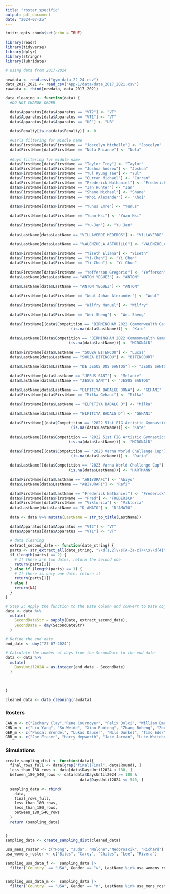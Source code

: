 ```yaml
---
title: "roster_specific"
output: pdf_document
date: "2024-07-25"
---
```


```r
knitr::opts_chunk$set(echo = TRUE)
```



```r
library(readr)
library(tidyverse)
library(dplyr)
library(stringr)
library(lubridate)
```


```r
# using data from 2017-2024

newdata <- read.csv("gym_data_22_24.csv")
data_2017_2021 <- read_csv("App-1/data/data_2017_2021.csv")
rawdata <- rbind(newdata, data_2017_2021)
```


```r

data_cleaning <- function(data) {
  #DO NOT CHANGE ORDER
  
  data$Apparatus[data$Apparatus == "VT2"] <- "VT"
  data$Apparatus[data$Apparatus == "VT1"] <- "VT"
  data$Apparatus[data$Apparatus == "UE"] <- "UB"
  
  data$Penalty[is.na(data$Penalty)] <- 0
  
  #Girls filtering for middle name
  data$FirstName[data$FirstName == "Joscelyn Michelle"] <- "Joscelyn"
  data$FirstName[data$FirstName == "Nola Rhianne"] <- "Nola"
  
  #Guys filtering for middle name
  data$FirstName[data$FirstName == "Taylor Troy"] <- "Taylor"
  data$FirstName[data$FirstName == "Joshua Andrew"] <- "Joshua"
  data$FirstName[data$FirstName == "Yul Kyung Tae"] <- "Yul"
  data$FirstName[data$FirstName == "Curran Michael"] <- "Curran"
  data$FirstName[data$FirstName == "Frederick Nathaniel"] <- "Frederick"
  data$FirstName[data$FirstName == "Ian Hunter"] <- "Ian"
  data$FirstName[data$FirstName == "Shane Michael"] <- "Shane"
  data$FirstName[data$FirstName == "Khoi Alexander"] <- "Khoi"
  
  data$FirstName[data$FirstName == "Yunus Emre"] <- "Yunus"
  
  data$FirstName[data$FirstName == "Yuan-Hsi"] <- "Yuan Hsi"
  
  data$FirstName[data$FirstName == "Yu-Jan"] <- "Yu Jan"
  
  data$LastName[data$LastName == "VILLAVERDE MEDEROS"] <- "VILLAVERDE"
  
  data$LastName[data$LastName == "VALENZUELA ASTUDILLO"] <- "VALENZUELA"
  
  data$FirstName[data$FirstName == "Yiseth Eliana"] <- "Yiseth"
  data$FirstName[data$FirstName == "Yi-Chen"] <- "Yi Chen"
  data$FirstName[data$FirstName == "Yi-Chun"] <- "Yi Chun"
  
  data$FirstName[data$FirstName == "Yefferson Gregorio"] <- "Yefferson"
  data$LastName[data$LastName == "ANTON YEGUEZ"] <- "ANTON"
  
  data$LastName[data$LastName == "ANTON YEGUEZ"] <- "ANTON"
  
  data$FirstName[data$FirstName == "Wout Johan Alexander"] <- "Wout"
  
  data$FirstName[data$FirstName == "Wilfry Manuel"] <- "Wilfry"
  
  data$FirstName[data$FirstName == "Wei-Sheng"] <- "Wei Sheng"
  
  data$FirstName[(data$Competition == "BIRMINGHAM 2022 Commonwealth Games") &
                             (is.na(data$LastName))] <- "Kate"
  
  data$LastName[(data$Competition == "BIRMINGHAM 2022 Commonwealth Games") &
                            (is.na(data$LastName))] <- "MCDONALD"
  
  data$FirstName[data$LastName == "SOUZA BITENCOU"] <- "Lucas"
  data$LastName[data$LastName == "SOUZA BITENCOU"] <- "BITENCOURT"
  
  data$LastName[data$LastName == "DE JESUS DOS SANTOS"] <- "JESUS SANTOS"
  
  data$FirstName[data$LastName == "JESUS SANT"] <- "Melanie"
  data$LastName[data$LastName == "JESUS SANT"] <- "JESUS SANTOS"
  
  data$LastName[data$LastName == "ELPITIYA BADALGE DONA"] <- "GEHANI"
  data$FirstName[data$FirstName == "Milka Gehani"] <- "Milka"
  
  data$FirstName[data$LastName == "ELPITIYA BADALG D"] <- "Milka"
  
  data$LastName[data$LastName == "ELPITIYA BADALG D"] <- "GEHANI"
  
  data$FirstName[(data$Competition == "2022 51st FIG Artistic Gymnastics World Championship") &
                             (is.na(data$LastName))] <- "Kate"
  
  data$LastName[(data$Competition == "2022 51st FIG Artistic Gymnastics World Championship") &
                            (is.na(data$LastName))] <- "MCDONALD"
  
  data$FirstName[(data$Competition == "2023 Varna World Challenge Cup") &
                             (is.na(data$LastName))] <- "Daria"
  
  data$LastName[(data$Competition == "2023 Varna World Challenge Cup") &
                            (is.na(data$LastName))] <- "HARTMANN"
  
  data$FirstName[data$LastName == "ABIYURAFI"] <- "Abiyu"
  data$LastName[data$LastName == "ABIYURAFI"] <- "Rafi"
  
  data$FirstName[data$LastName == "Frederick Nathaniel"] <- "Frederick"
  data$FirstName[data$FirstName == "Fred"] <- "FREDERICK"
  data$FirstName[data$FirstName == "Viktoriia"] <- "Viktoria"
  data$LastName[data$LastName == "D AMATO"] <- "D'AMATO"
  
  data <- data %>% mutate(LastName = str_to_title(LastName))
  
  data$Apparatus[data$Apparatus == "VT2"] <- "VT"
  data$Apparatus[data$Apparatus == "VT1"] <- "VT"
  
  # data cleaning
  extract_second_date <- function(date_string) {
  parts <- str_extract_all(date_string, "\\d{1,2}\\s[A-Za-z]+\\s\\d{4}")[[1]]
  if (length(parts) == 2) {
    # If there are two dates, return the second one
    return(parts[2])
  } else if (length(parts) == 1) {
    # If there is only one date, return it
    return(parts[1])
  } else {
    return(NA)
  }
}

# Step 2: Apply the function to the Date column and convert to Date objects
data <- data %>%
  mutate(
    SecondDateStr = sapply(Date, extract_second_date),
    SecondDate = dmy(SecondDateStr)
  )

# Define the end date
end_date <- dmy("27-07-2024")

# Calculate the number of days from the SecondDate to the end date
data <- data %>%
  mutate(
    DaysUntil2024 = as.integer(end_date - SecondDate)
  )
  
  
  
}

```

```r
cleaned_data <- data_cleaning(rawdata)
```



### Rosters

```r
CAN_m <- c("Zachary Clay","Rene Cournoyer", "Felix Dolci", "William Emard", "Samuel Zakutney")
CHN_m <- c("Liu Yang", "Su Weide", "Xiao Ruoteng", "Zhang Boheng", "Zou Jingyuan")
GER_m <- c("Pascal Brendel", "Lukas Dauser", "Nils Dunkel", "Timo Eder", "Andreas Toba")
GBR_m <- c("Joe Fraser", "Harry Hepworth", "Jake Jarman", "Luke Whitehouse", "Max Whitlock")
```



### Simulations

```r

create_sampling_dist <- function(data){
  final_rows_full <- data[grep("final|Final", data$Round), ]
  less_than_180_rows <- data[data$DaysUntil2024 < 180, ]
  between_180_540_rows <- data[data$DaysUntil2024 >= 180 &
                                 data$DaysUntil2024 <= 540, ]
  
  sampling_data <- rbind(
    data,
    final_rows_full,
    less_than_180_rows,
    less_than_180_rows,
    between_180_540_rows
  )
  return (sampling_data)


}
sampling_data <- create_sampling_dist(cleaned_data)

usa_mens_roster <- c("Hong", "Juda", "Malone","Nedoroscik", "Richard")
usa_womens_roster <- c("Biles", "Carey", "Chiles", "Lee", "Rivera")

sampling_usa_data_f <-  sampling_data |>
  filter(`Country` == "USA", Gender == "w", LastName %in% usa_womens_roster)


sampling_usa_data_m <-  sampling_data |>
  filter(`Country` == "USA", Gender == "m", LastName %in% usa_mens_roster)


```
